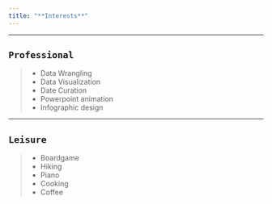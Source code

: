 ```yaml
---
title: "**Interests**"
---
```

___

## **`Professional`**
> + Data Wrangling
> + Data Visualization
> + Date Curation
> + Powerpoint animation
> + Infographic design

___

## **`Leisure`**
> + Boardgame
> + Hiking
> + Piano
> + Cooking
> + Coffee


